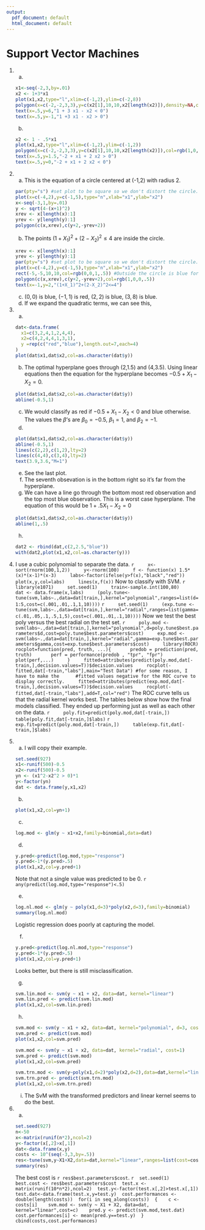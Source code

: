 ```yaml
---
output:
  pdf_document: default
  html_document: default
---
```



# Support Vector Machines

1.
    a.
    ```r
    x1<-seq(-2,3,by=.01)
    x2 <- 1+3*x1
    plot(x1,x2,type="l",xlim=c(-1,2),ylim=c(-2,8))
    polygon(x=c(-2,-2,3,3),y=c(x2[1],10,10,x2[length(x2)]),density=NA,col=rgb(1,0,0,.5))
    text(x=.5,y=6,"1 + 3 x1 - x2 < 0")
    text(x=.5,y=-1,"1 +3 x1 - x2 > 0")
    ```
    b.
    ```r
    x2 <- 1 - .5*x1
    plot(x1,x2,type="l",xlim=c(-1,2),ylim=c(-1,2))
    polygon(x=c(-2,-2,3,3),y=c(x2[1],10,10,x2[length(x2)]),col=rgb(1,0,0,.5))
    text(x=.5,y=1.5,"-2 + x1 + 2 x2 > 0")
    text(x=.5,y=0,"-2 + x1 + 2 x2 < 0")
    ```
    
2.
    a. This is the equation of a circle centered at (-1,2) with radius 2.
    ```r
    par(pty="s") #set plot to be square so we don't distort the circle.
    plot(x=c(-4,2),y=c(-1,5),type="n",xlab="x1",ylab="x2")
    x<-seq(-3,1,by=.01)
    y <- sqrt(4-(x+1)^2)
    xrev <- x[length(x):1]
    yrev <- y[length(y):1]
    polygon(c(x,xrev),c(y+2,-yrev+2))
    ```
    b. The points $(1+X_1)^2 + (2-X_2)^2 \leq 4$ are inside the circle.
    ```r
    xrev <- x[length(x):1]
    yrev <- y[length(y):1]
    par(pty="s") #set plot to be square so we don't distort the circle.
    plot(x=c(-4,2),y=c(-1,5),type="n",xlab="x1",ylab="x2")
    rect(-5,-5,10,10,col=rgb(0,0,1,.5)) #Outside the circle is blue for part c
    polygon(c(x,xrev),c(y+2,-yrev+2),col=rgb(1,0,0,.5))
    text(x=-1,y=2,"(1+X_1)^2+(2-X_2)^2<=4")
    ```
    c. $(0,0)$ is blue, $(-1,1)$ is red, $(2,2)$ is blue, $(3,8)$ is blue.
    d. If we expand the quadratic terms, we can see this,
    \begin{equation}
    (1+X_1)^2 + (2-X_2)^2 = 1 + 2X_1 + X_1^2 + 2 - 4X_2 + X_2^2
    \end{equation}
    
3.
    a.
    ```r
    dat<-data.frame(
      x1=c(3,2,4,1,2,4,4),
      x2=c(4,2,4,4,1,3,1),
      y =rep(c("red","blue"),length.out=7,each=4)
    )
    plot(dat$x1,dat$x2,col=as.character(dat$y))
    ```
    b. The optimal hyperplane goes through (2,1.5) and (4,3.5). Using linear equations then the equation for the hyperplane becomes $-0.5+X_1-X_2=0$.
    ```r
    plot(dat$x1,dat$x2,col=as.character(dat$y))
    abline(-0.5,1)
    ```
    c. We would classify as red if $-0.5+X_1-X_2<0$ and blue otherwise. The values the $\beta$'s are $\beta_0=-0.5$, $\beta_1=1$, and $\beta_2=-1$.
    d.
    ```r
    plot(dat$x1,dat$x2,col=as.character(dat$y))
    abline(-0.5,1)
    lines(c(2,2),c(1,2),lty=2)
    lines(c(4,4),c(3,4),lty=2)
    text(3.9,3.6,"M=1")
    ```
    e. See the last plot.
    f. The seventh obsevation is in the bottom right so it's far from the hyperplane.
    g. We can have a line go through the bottom most red observation and the top most blue observation. This is a worst case hyperplane. The equation of this would be $1 + .5X_1 - X_2 = 0$
    ```r
    plot(dat$x1,dat$x2,col=as.character(dat$y))
    abline(1,.5)
    ```
    h.
    ```r
    dat2 <- rbind(dat,c(2,2.5,"blue"))
    with(dat2,plot(x1,x2,col=as.character(y)))
    ```
    
4. I use a cubic polynomial to separate the data.
    ```r
    x<-sort(rnorm(100,1,2))
    y<-rnorm(100)
    f <- function(x) 1.5*(x)*(x-1)*(x-3)
    labs<-factor(ifelse(y>f(x),"black","red"))
    plot(x,y,col=labs)
    lines(x,f(x))
    ```
    Now to classify with SVM.
    ```r
    library(e1071)
    set.seed(1)
    train<-sample.int(100,80)
    dat <- data.frame(x,labs)
    (poly.tune<-tune(svm,labs~.,data=dat[train,],kernel="polynomial",ranges=list(d=1:5,cost=c(.001,.01,.1,1,10))))
    ```
    ```r
    set.seed(1)
    (exp.tune <-tune(svm,labs~.,data=dat[train,],kernel="radial",ranges=list(gamma=c(.01,.05,.1,.5,1,5),cost=c(.001,.01,.1,10))))
    ```
    Now we test the best poly versus the best radial on the test set.
    ```r
    poly.mod <- svm(labs~.,data=dat[train,],kernel="polynomial",d=poly.tune$best.parameters$d,cost=poly.tune$best.parameters$cost)
    exp.mod <- svm(labs~.,data=dat[train,],kernel="radial",gamma=exp.tune$best.parameters$gamma,cost=exp.tune$best.parameters$cost)
    library(ROCR)
    rocplot=function(pred, truth, ...){
      predob = prediction(pred, truth)
      perf = performance(predob , "tpr", "fpr")
      plot(perf,...)
    }
    fitted=attributes(predict(poly.mod,dat[-train,],decision.values=T))$decision.values
    rocplot(-fitted,dat[-train,"labs"],main="Test Data") #for some reason, I have to make the 
    #fitted values negative for the ROC curve to display correctly.
    fitted=attributes(predict(exp.mod,dat[-train,],decision.values=T))$decision.values
    rocplot(-fitted,dat[-train,"labs"],add=T,col="red")
    ```
    The ROC curve tells us that the radial kernel works best. The tables below show how the final models classified. They ended up performing just as well as each other on the data.
    ```r
    poly.fit=predict(poly.mod,dat[-train,])
    table(poly.fit,dat[-train,]$labs)
    ```
    ```r
    exp.fit=predict(poly.mod,dat[-train,])
    table(exp.fit,dat[-train,]$labs)
    ```

5.
    a. I will copy their example.
    ```r
    set.seed(927)
    x1<-runif(500)-0.5
    x2<-runif(500)-0.5
    yn <- (x1^2-x2^2 > 0)*1
    y<-factor(yn)
    dat <- data.frame(y,x1,x2)
    ```
    b.
    ```r
    plot(x1,x2,col=yn+1)
    ```
    c. 
    ```r
    log.mod <- glm(y ~ x1+x2,family=binomial,data=dat)
    ```
    d.
    ```r
    y.pred<-predict(log.mod,type="response")
    y.pred<-1*(y.pred>.5)
    plot(x1,x2,col=y.pred+1)
    ```
    Note that not a single value was predicted to be 0.
    ```r
    any(predict(log.mod,type="response")<.5)
    ```
    e.
    ```r
    log.nl.mod <- glm(y ~ poly(x1,d=3)*poly(x2,d=3),family=binomial)
    summary(log.nl.mod)
    ```
    Logistic regression does poorly at capturing the model.
    f.
    ```r
    y.pred<-predict(log.nl.mod,type="response")
    y.pred<-1*(y.pred>.5)
    plot(x1,x2,col=y.pred+1)
    ```
    Looks better, but there is still misclassification.
    g.
    ```r
    svm.lin.mod <- svm(y ~ x1 + x2, data=dat, kernel="linear")
    svm.lin.pred <- predict(svm.lin.mod)
    plot(x1,x2,col=svm.lin.pred)
    ```
    h. 
    ```r
    svm.mod <- svm(y ~ x1 + x2, data=dat, kernel="polynomial", d=3, cost=1)
    svm.pred <- predict(svm.mod)
    plot(x1,x2,col=svm.pred)
    ```
    ```r
    svm.mod <- svm(y ~ x1 + x2, data=dat, kernel="radial", cost=1)
    svm.pred <- predict(svm.mod)
    plot(x1,x2,col=svm.pred)
    ```
    ```r
    svm.trn.mod <- svm(y~poly(x1,d=2)*poly(x2,d=2),data=dat,kernel="linear")
    svm.trn.pred <- predict(svm.trn.mod)
    plot(x1,x2,col=svm.trn.pred)
    ```
    i. The SvM with the transformed predictors and linear kernel seems to do the best. 

6. 
    a.
    ```r
    set.seed(927)
    n<-50
    x<-matrix(runif(n*2),ncol=2)
    y<-factor(x[,2]>x[,1])
    dat<-data.frame(x,y)
    costs <- 10^(seq(-3,3,by=.5))
    res<-tune(svm,y~X1+X2,data=dat,kernel="linear",ranges=list(cost=costs))
    summary(res)
    ```
    The best cost is `r res$best.parameters$cost`.
    ```r
    set.seed(1)
    best.cost <- res$best.parameters$cost
    test.x <- matrix(runif(10*n*2),ncol=2)
    test.y<-factor(test.x[,2]>test.x[,1])
    test.dat<-data.frame(test.x,y=test.y)
    cost.performances <- double(length(costs))
    for(i in seq_along(costs))
    {
      c <- costs[i]
      svm.mod <- svm(y ~ X1 + X2, data=dat, kernel="linear",cost=c)
      pred.y <- predict(svm.mod,test.dat)
      cost.performances[i] <- mean(pred.y==test.y)
    }
    cbind(costs,cost.performances)
    ```

    